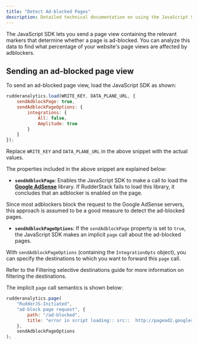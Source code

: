 ```yaml
---
title: "Detect Ad-blocked Pages"
description: Detailed technical documentation on using the JavaScript SDK to detect the ad-blocked pages.
---
```


The JavaScript SDK lets you send a page view containing the relevant markers that determine whether a page is ad-blocked. You can analyze this data to find what percentage of your website's page views are affected by adblockers.

## Sending an ad-blocked page view

To send an ad-blocked page view, load the JavaScript SDK as shown:

```javascript
rudderanalytics.load(WRITE_KEY, DATA_PLANE_URL, {
    sendAdblockPage: true,
    sendAdblockPageOptions: {
        integrations: {
            All: false,
            Amplitude: true
        }
    }
});
```

<div class="infoBlock">
Replace <Link to="/resources/glossary/#write-key"><code class="inline-code">WRITE_KEY</code></Link> and <Link to="/dashboard-guides/overview/#data-plane-url"><code class="inline-code">DATA_PLANE_URL</code></Link> in the above snippet with the actual values.
</div>

The properties included in the above snippet are explained below:

* **`sendAdblockPage`**: Enables the JavaScript SDK to make a call to load the [**Google AdSense**](https://www.google.com/adsense/start/) library. If RudderStack fails to load this library, it concludes that an adblocker is enabled on the page.

<div class="infoBlock">
Since most adblockers block the request to the Google AdSense servers, this approach is assumed to be a good measure to detect the ad-blocked pages.
</div>

* **`sendAdblockPageOptions`**: If the `sendAdblockPage` property is set to `true`, the JavaScript SDK makes an implicit `page` call about the ad-blocked pages.

With `sendAdblockPageOptions` (containing the <Link to="/sources/event-streams/sdks/rudderstack-javascript-sdk/load-js-sdk/#integrationopts">`IntegrationOpts`</Link> object), you can specify the destinations to which you want to forward this `page` call.

<div class="infoBlock">
Refer to the <Link to="/sources/event-streams/sdks/rudderstack-javascript-sdk/filtering/#filtering-destinations">Filtering selective destinations</Link> guide for more information on filtering the destinations.
</div>

The implicit `page` call semantics is shown below:

```javascript
rudderanalytics.page(
    "RudderJS-Initiated",
    "ad-block page request", {
        path: "/ad-blocked",
        title: "error in script loading:: src::  http://pagead2.googlesyndication.com/pagead/js/adsbygoogle.js id:: ad-block"
    },
    sendAdblockPageOptions
);
```
